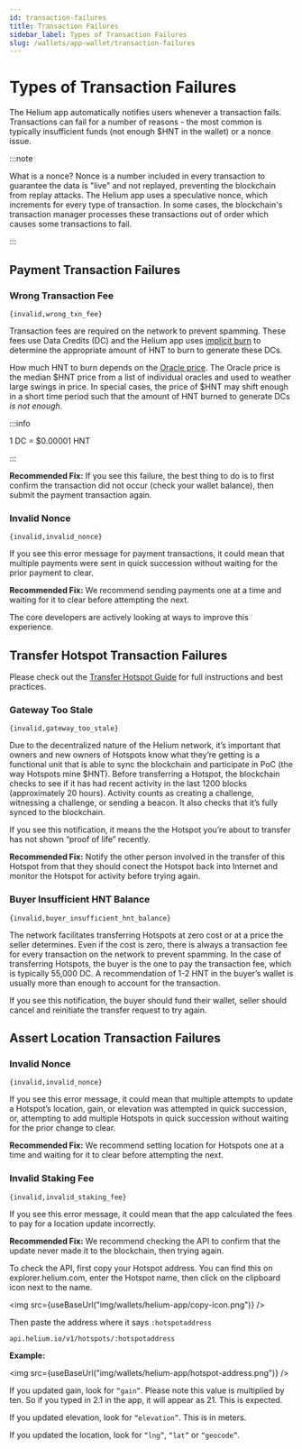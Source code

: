 ```yaml
---
id: transaction-failures
title: Transaction Failures
sidebar_label: Types of Transaction Failures
slug: /wallets/app-wallet/transaction-failures
---
```




# Types of Transaction Failures

The Helium app automatically notifies users whenever a transaction fails. Transactions can fail for a number of reasons - the most common is typically insufficient funds (not enough $HNT in the wallet) or a nonce issue.

:::note

What is a nonce?
Nonce is a number included in every transaction to guarantee the data is "live" and not replayed, preventing the blockchain from replay attacks. The Helium app uses a speculative nonce, which increments for every type of transaction. In some cases, the blockchain's transaction manager processes these transactions out of order which causes some transactions to fail.

:::

## Payment Transaction Failures

### Wrong Transaction Fee

`{invalid,wrong_txn_fee}`

Transaction fees are required on the network to prevent spamming. These fees use Data Credits (DC) and the Helium app uses [implicit burn](https://docs.helium.com/blockchain/transaction-fees/#transaction-fees-and-implicit-burn) to determine the appropriate amount of HNT to burn to generate these DCs.

How much HNT to burn depends on the [Oracle price](https://docs.helium.com/blockchain/oracles/#hnt-price-oracles). The Oracle price is the median $HNT price from a list of individual oracles and used to weather large swings in price. In special cases, the price of $HNT may shift enough in a short time period such that the amount of HNT burned to generate DCs *is not enough*. 

:::info

1 DC = $0.00001 HNT

:::

**Recommended Fix:** If you see this failure, the best thing to do is to first confirm the transaction did not occur (check your wallet balance), then submit the payment transaction again.

### Invalid Nonce

`{invalid,invalid_nonce}`

If you see this error message for payment transactions, it could mean that multiple payments were sent in quick succession without waiting for the prior payment to clear.

**Recommended Fix:** We recommend sending payments one at a time and waiting for it to clear before attempting the next.

The core developers are actively looking at ways to improve this experience.

## Transfer Hotspot Transaction Failures

Please check out the [Transfer Hotspot Guide](https://docs.helium.com/wallets/app-wallet/transfer-hotspot/) for full instructions and best practices.

### Gateway Too Stale

`{invalid,gateway_too_stale}`

Due to the decentralized nature of the Helium network, it’s important that owners and new owners of Hotspots know what they’re getting is a functional unit that is able to sync the blockchain and participate in PoC (the way Hotspots mine $HNT). Before transferring a Hotspot, the blockchain checks to see if it has had recent activity in the last 1200 blocks (approximately 20 hours). Activity counts as creating a challenge, witnessing a challenge, or sending a beacon. It also checks that it’s fully synced to the blockchain.

If you see this notification, it means the the Hotspot you’re about to transfer has not shown “proof of life” recently. 

**Recommended Fix:** Notify the other person involved in the transfer of this Hotspot from that they should conect the Hotspot back into Internet and monitor the Hotspot for activity before trying again.

### Buyer Insufficient HNT Balance

`{invalid,buyer_insufficient_hnt_balance}`

The network facilitates transferring Hotspots at zero cost or at a price the seller determines. Even if the cost is zero, there is always a transaction fee for every transaction on the network to prevent spamming. In the case of transferring Hotspots, the buyer is the one to pay the transaction fee, which is typically 55,000 DC. A recommendation of 1-2 HNT in the buyer’s wallet is usually more than enough to account for the transaction.

If you see this notification, the buyer should fund their wallet, seller should cancel and reinitiate the transfer request to try again.

## Assert Location Transaction Failures

### Invalid Nonce

`{invalid,invalid_nonce}`

If you see this error message, it could mean that multiple attempts to update a Hotspot’s location, gain, or elevation was attempted in quick succession, or, attempting to add multiple Hotspots in quick succession without waiting for the prior change to clear.

**Recommended Fix:** We recommend setting location for Hotspots one at a time and waiting for it to clear before attempting the next. 

### Invalid Staking Fee

`{invalid,invalid_staking_fee}`

If you see this error message, it could mean that the app calculated the fees to pay for a location update incorrectly. 

**Recommended Fix:** We recommend checking the API to confirm that the update never made it to the blockchain, then trying again. 

To check the API, first copy your Hotspot address. You can find this on explorer.helium.com, enter the Hotspot name, then click on the clipboard icon next to the name.

<img src={useBaseUrl("img/wallets/helium-app/copy-icon.png")} />

Then paste the address where it says `:hotspotaddress`

`api.helium.io/v1/hotspots/:hotspotaddress`

**Example:**

<img src={useBaseUrl("img/wallets/helium-app/hotspot-address.png")} />

If you updated gain, look for `“gain”`. Please note this value is multiplied by ten. So if you typed in 2.1 in the app, it will appear as 21. This is expected.

If you updated elevation, look for `“elevation”`. This is in meters.

If you updated the location, look for `“lng”`, `“lat”` or `“geocode”`.
